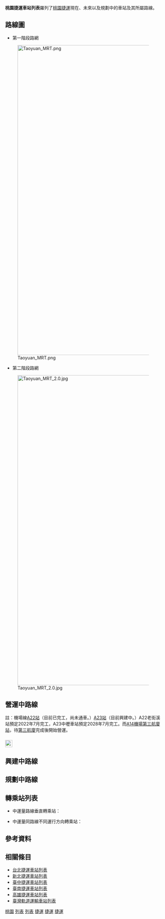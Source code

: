 {{NoteTA |G1=Railway |G2=Transport}}
'''桃園捷運車站列表'''羅列了[[桃園捷運|桃園捷運]]現在、未來以及規劃中的車站及其所屬路線。

== 路線圖 ==
*第一階段路網
[[File:Taoyuan_MRT.png|1000px]]
*第二階段路網
[[File:Taoyuan_MRT_2.0.jpg|1000px]]

==營運中路線==
註：機場線[[老街溪站|A22站]]（目前已完工，尚未通車。）[[中壢車站|A23站]]（目前興建中。）A22老街溪站預定2022年7月完工，A23中壢車站預定2028年7月完工。而[[機場第三航廈站|A14機場第三航廈站]]，待[[臺灣桃園國際機場第三航廈|第三航廈]]完成後開始營運。
===[[File:Taoyuan_Metro_Line_Airport.svg|23px]]{{colorbox|{{桃園捷運色彩|機}}|[[桃園機場捷運|<span style="color:white;">機場線</span>]]}}===
{{main|桃園機場捷運}}
{{桃園機場捷運/車站|notetem=efn-ua}}
{{notelist-ua}}

==興建中路線==

==={{colorbox|{{桃園捷運色彩|綠}}|[[桃園捷運綠線|<span style="color:white;">綠線</span>]]}}===
{{main|桃園捷運綠線}}
{{桃園捷運車站/綠線|notetem=efn-ua}}
{{notelist-ua}}

==規劃中路線==
==={{colorbox|{{桃園捷運色彩|棕}}|[[桃園捷運棕線|<span style="color:white;">棕線</span>]]}}===
{{Main|桃園捷運棕線}}
{{桃園捷運車站/棕線|notetem=efn-ua}}
{{notelist-ua}}

==轉乘站列表==
*中運量路線垂直轉乘站：

*中運量同路線不同運行方向轉乘站：

==參考資料==
{{Reflist}}

==相關條目==
*[[台北捷運車站列表|台北捷運車站列表]]
*[[新北捷運車站列表|新北捷運車站列表]]
*[[臺中捷運車站列表|臺中捷運車站列表]]
*[[臺南捷運車站列表|臺南捷運車站列表]]
*[[高雄捷運車站列表|高雄捷運車站列表]]
*[[臺灣軌道運輸車站列表|臺灣軌道運輸車站列表]]

<!--
==外部連結==
-->
{{桃園捷運路線}}
{{台灣捷運路線}}
{{桃園捷運車站}}
{{桃園捷運機廠}}

[[Category:台灣捷運車站列表|桃園]]
[[Category:桃園捷運車站|列表]]
[[Category:桃園捷運|列表]]
[[Category:桃園市列表|捷運]]
[[Category:新北市列表|捷運]]
[[Category:臺北市列表|捷運]]